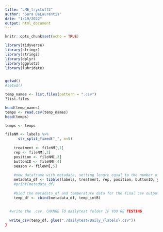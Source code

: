 ```yaml
---
title: "LME_trystuff2"
author: "Sara DeLaurentis"
date: "1/19/2022"
output: html_document
---
```


```r
knitr::opts_chunk$set(echo = TRUE)

library(tidyverse)
library(stringr)
library(stringi)
library(dplyr)
library(ggplot2)
library(lubridate)



```





```r
getwd()
#setwd()

temp_names <- list.files(pattern = ".csv")
?list.files

head(temp_names)
temps <- read.csv(temp_names)
head(temps)

temps <- temps

fileNM <- labels %>%  
      str_split_fixed("_", n=5)
    
    treatment <- fileNM[,1]
    rep <- fileNM[,2]
    position <- fileNM[,3]
    buttonID <- fileNM[,4]
    season <- fileNM[,5]
    
    #new dataframe with metadata, setting length equal to the number of rows in the temp_intA, longdate column:
    metadata_df <- tibble(labels, treatment, rep, position, buttonID, year, .rows = length(temp_intA$longdate))
    #print(metadata_df)
    
    #bind the metadata_df and temperature data for the final csv output.
    temp_df <- cbind(metadata_df, temp_intB)
    
      
  #write the .csv. CHANGE TO dailytest folder IF YOU'RE TESTING
      
  write_csv(temp_df, glue("./dailytest/Daily_{labels}.csv"))
}




```